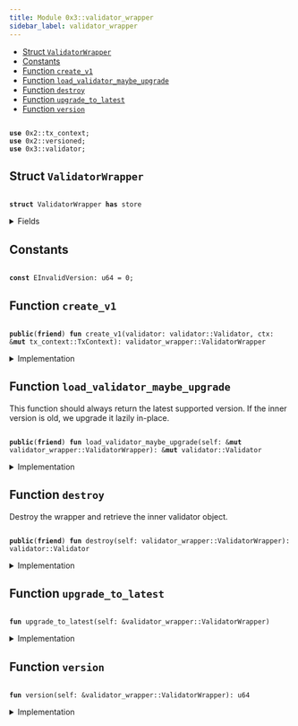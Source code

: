 ```yaml
---
title: Module 0x3::validator_wrapper
sidebar_label: validator_wrapper
---
```


<Link id="0x3_validator_wrapper"/>


-  [Struct `ValidatorWrapper`](#0x3_validator_wrapper_ValidatorWrapper)
-  [Constants](#@Constants_0)
-  [Function `create_v1`](#0x3_validator_wrapper_create_v1)
-  [Function `load_validator_maybe_upgrade`](#0x3_validator_wrapper_load_validator_maybe_upgrade)
-  [Function `destroy`](#0x3_validator_wrapper_destroy)
-  [Function `upgrade_to_latest`](#0x3_validator_wrapper_upgrade_to_latest)
-  [Function `version`](#0x3_validator_wrapper_version)


<pre><code>
<b>use</b> <Link to="../iota-framework/tx_context#0x2_tx_context">0x2::tx_context</Link>;
<b>use</b> <Link to="../iota-framework/versioned#0x2_versioned">0x2::versioned</Link>;
<b>use</b> <Link to="validator#0x3_validator">0x3::validator</Link>;
</code></pre>



<Link id="0x3_validator_wrapper_ValidatorWrapper"></Link>

## Struct `ValidatorWrapper`



<pre><code>
<b>struct</b> <Link to="validator_wrapper#0x3_validator_wrapper_ValidatorWrapper">ValidatorWrapper</Link> <b>has</b> store
</code></pre>



<details>
<summary>Fields</summary>


<dl>
<dt>

inner: <Link to="../iota-framework/versioned#0x2_versioned_Versioned">versioned::Versioned</Link>
</dt>
<dd>

</dd>
</dl>


</details>

<Link id="@Constants_0"></Link>

## Constants


<Link id="0x3_validator_wrapper_EInvalidVersion"></Link>



<pre><code>
<b>const</b> <Link to="validator_wrapper#0x3_validator_wrapper_EInvalidVersion">EInvalidVersion</Link>: u64 = 0;
</code></pre>



<Link id="0x3_validator_wrapper_create_v1"></Link>

## Function `create_v1`



<pre><code>
<b>public</b>(<b>friend</b>) <b>fun</b> <Link to="validator_wrapper#0x3_validator_wrapper_create_v1">create_v1</Link>(<Link to="validator#0x3_validator">validator</Link>: <Link to="validator#0x3_validator_Validator">validator::Validator</Link>, ctx: &<b>mut</b> <Link to="../iota-framework/tx_context#0x2_tx_context_TxContext">tx_context::TxContext</Link>): <Link to="validator_wrapper#0x3_validator_wrapper_ValidatorWrapper">validator_wrapper::ValidatorWrapper</Link>
</code></pre>



<details>
<summary>Implementation</summary>


<pre><code>
<b>public</b>(package) <b>fun</b> <Link to="validator_wrapper#0x3_validator_wrapper_create_v1">create_v1</Link>(<Link to="validator#0x3_validator">validator</Link>: Validator, ctx: &<b>mut</b> TxContext): <Link to="validator_wrapper#0x3_validator_wrapper_ValidatorWrapper">ValidatorWrapper</Link> \{
    <Link to="validator_wrapper#0x3_validator_wrapper_ValidatorWrapper">ValidatorWrapper</Link> \{
        inner: <Link to="../iota-framework/versioned#0x2_versioned_create">versioned::create</Link>(1, <Link to="validator#0x3_validator">validator</Link>, ctx)
    }
}
</code></pre>



</details>

<Link id="0x3_validator_wrapper_load_validator_maybe_upgrade"></Link>

## Function `load_validator_maybe_upgrade`

This function should always return the latest supported version.
If the inner version is old, we upgrade it lazily in-place.


<pre><code>
<b>public</b>(<b>friend</b>) <b>fun</b> <Link to="validator_wrapper#0x3_validator_wrapper_load_validator_maybe_upgrade">load_validator_maybe_upgrade</Link>(self: &<b>mut</b> <Link to="validator_wrapper#0x3_validator_wrapper_ValidatorWrapper">validator_wrapper::ValidatorWrapper</Link>): &<b>mut</b> <Link to="validator#0x3_validator_Validator">validator::Validator</Link>
</code></pre>



<details>
<summary>Implementation</summary>


<pre><code>
<b>public</b>(package) <b>fun</b> <Link to="validator_wrapper#0x3_validator_wrapper_load_validator_maybe_upgrade">load_validator_maybe_upgrade</Link>(self: &<b>mut</b> <Link to="validator_wrapper#0x3_validator_wrapper_ValidatorWrapper">ValidatorWrapper</Link>): &<b>mut</b> Validator \{
    <Link to="validator_wrapper#0x3_validator_wrapper_upgrade_to_latest">upgrade_to_latest</Link>(self);
    <Link to="../iota-framework/versioned#0x2_versioned_load_value_mut">versioned::load_value_mut</Link>(&<b>mut</b> self.inner)
}
</code></pre>



</details>

<Link id="0x3_validator_wrapper_destroy"></Link>

## Function `destroy`

Destroy the wrapper and retrieve the inner validator object.


<pre><code>
<b>public</b>(<b>friend</b>) <b>fun</b> <Link to="validator_wrapper#0x3_validator_wrapper_destroy">destroy</Link>(self: <Link to="validator_wrapper#0x3_validator_wrapper_ValidatorWrapper">validator_wrapper::ValidatorWrapper</Link>): <Link to="validator#0x3_validator_Validator">validator::Validator</Link>
</code></pre>



<details>
<summary>Implementation</summary>


<pre><code>
<b>public</b>(package) <b>fun</b> <Link to="validator_wrapper#0x3_validator_wrapper_destroy">destroy</Link>(self: <Link to="validator_wrapper#0x3_validator_wrapper_ValidatorWrapper">ValidatorWrapper</Link>): Validator \{
    <Link to="validator_wrapper#0x3_validator_wrapper_upgrade_to_latest">upgrade_to_latest</Link>(&self);
    <b>let</b> <Link to="validator_wrapper#0x3_validator_wrapper_ValidatorWrapper">ValidatorWrapper</Link> \{ inner } = self;
    <Link to="../iota-framework/versioned#0x2_versioned_destroy">versioned::destroy</Link>(inner)
}
</code></pre>



</details>

<Link id="0x3_validator_wrapper_upgrade_to_latest"></Link>

## Function `upgrade_to_latest`



<pre><code>
<b>fun</b> <Link to="validator_wrapper#0x3_validator_wrapper_upgrade_to_latest">upgrade_to_latest</Link>(self: &<Link to="validator_wrapper#0x3_validator_wrapper_ValidatorWrapper">validator_wrapper::ValidatorWrapper</Link>)
</code></pre>



<details>
<summary>Implementation</summary>


<pre><code>
<b>fun</b> <Link to="validator_wrapper#0x3_validator_wrapper_upgrade_to_latest">upgrade_to_latest</Link>(self: &<Link to="validator_wrapper#0x3_validator_wrapper_ValidatorWrapper">ValidatorWrapper</Link>) \{
    <b>let</b> version = <Link to="validator_wrapper#0x3_validator_wrapper_version">version</Link>(self);
    // TODO: When new versions are added, we need <b>to</b> explicitly upgrade here.
    <b>assert</b>!(version == 1, <Link to="validator_wrapper#0x3_validator_wrapper_EInvalidVersion">EInvalidVersion</Link>);
}
</code></pre>



</details>

<Link id="0x3_validator_wrapper_version"></Link>

## Function `version`



<pre><code>
<b>fun</b> <Link to="validator_wrapper#0x3_validator_wrapper_version">version</Link>(self: &<Link to="validator_wrapper#0x3_validator_wrapper_ValidatorWrapper">validator_wrapper::ValidatorWrapper</Link>): u64
</code></pre>



<details>
<summary>Implementation</summary>


<pre><code>
<b>fun</b> <Link to="validator_wrapper#0x3_validator_wrapper_version">version</Link>(self: &<Link to="validator_wrapper#0x3_validator_wrapper_ValidatorWrapper">ValidatorWrapper</Link>): u64 \{
    <Link to="../iota-framework/versioned#0x2_versioned_version">versioned::version</Link>(&self.inner)
}
</code></pre>



</details>
